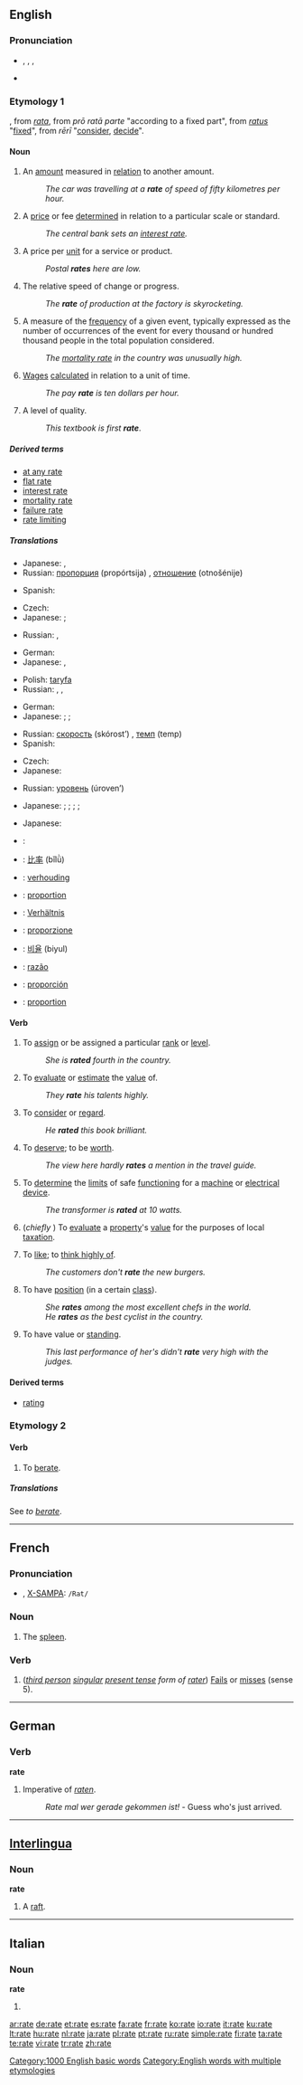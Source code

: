 {{wikipedia|Rate (disambiguation)}}
{{also|Rate|raté}}
==English==

===Pronunciation===
* {{enPR|rāt}}, {{IPA|/ɹeɪt/}}, {{SAMPA|/r\eIt/}},
* {{audio|en-us-rate.ogg|Audio (US)}}
: {{rhymes|eɪt}}

===Etymology 1===
{{etyl|fro}}, from {{ML.}} ''[[rata]]'', from {{etyl|la}}''prō ratā parte'' "according to a fixed part", from ''[[ratus]]'' "[[fix]]ed", from ''rērī'' "[[consider]], [[decide]]".

{{wikipedia}}

====Noun====
{{en-noun}}

# An [[amount]] measured in [[relation]] to another amount.
#: ''The car was travelling at a '''rate''' of speed of fifty kilometres per hour.''
# A [[price]] or fee [[determined]] in relation to a particular scale or standard.
#: ''The central bank sets an [[interest rate]].''
# A price per [[unit]] for a service or product.
#: ''Postal '''rates''' here are low.''
# The relative speed of change or progress.
#: ''The '''rate''' of production at the factory is skyrocketing.''
# {{statistics}} A measure of the [[frequency]] of a given event, typically expressed as the number of occurrences of the event for every thousand or hundred thousand people in the total population considered.
#: ''The [[mortality rate]] in the country was unusually high.''
# [[wage|Wages]] [[calculate]]d in relation to a unit of time.
#: ''The pay '''rate''' is ten dollars per hour.''
# A level of quality.
#: ''This textbook is first '''rate'''''.

=====Derived terms=====
<!-- compounds -->
* [[at any rate]]
* [[flat rate]]
* [[interest rate]]
* [[mortality rate]]
* [[failure rate]]
* [[rate limiting]]

=====Translations=====
{{trans-top|amount measured in relation to another amount}}
* Japanese: {{t|ja|比率|tr=hiritsu|sc=Jpan}}, {{t|ja|割合|tr=wariai|sc=Jpan}}
* Russian: [[пропорция]] (propórtsija) {{f}}, [[отношение]] (otnošénije) {{n}}
{{trans-mid}}
* Spanish: {{t+|es|tasa|f}}
{{trans-bottom}}

{{trans-top|price or fee determined in relation to a particular scale or standard}}
* Czech: {{t-|cs|sazba|f}}
* Japanese: {{t|ja|割合|tr=wariai|sc=Jpan}}; {{qualifier|fee}} {{t|ja|利率|tr=riritsu|sc=Jpan}}
{{trans-mid}}
* Russian: {{t+|ru|ставка|f|tr=stávka|sc=Cyrl}}, {{t+|ru|процент|m|tr=procént|sc=Cyrl}}
{{trans-bottom}}

{{trans-top|price per unit for a service or product}}
* German: {{t+|de|Rate|f}}
* Japanese: {{t|ja|比率|tr=hiritsu|sc=Jpan}}, {{t|ja|割合|tr=wariai|sc=Jpan}}
{{trans-mid}}
* Polish: [[taryfa]] {{f}}
* Russian: {{t+|ru|тариф|tr=taríf|sc=Cyrl}}, {{t+|ru|расценка|f|tr=rascénka|sc=Cyrl}}, {{t+|ru|цена|f|tr=cená|sc=Cyrl}}
{{trans-bottom}}

{{trans-top|relative speed}}
* German: {{t+|de|Rate|f}}
* Japanese: {{t|ja|割合|tr=wariai|sc=Jpan}}; {{qualifier|production speed}} {{t|ja|生産速度|tr=sēsan sokudo|sc=Jpan}}; {{qualifier|growth of a company, country}} {{t|ja|成長率|tr=seichōritsu|sc=Jpan}}
{{trans-mid}}
* Russian: [[скорость]] (skórost’) {{f}}, [[темп]] (temp) {{m}}
* Spanish: {{t+|es|velocidad|f}}
{{trans-bottom}}

{{trans-top|statistics: a measure of the frequency of a given event}}
* Czech: {{t-|cs|-ost|f}}
* Japanese: {{qualifier|mortality rate}} {{t|ja|死亡率|tr=shibōritsu|sc=Jpan}}
{{trans-mid}}
* Russian: [[уровень]] (úroven’) {{m}}
{{trans-bottom}}

{{trans-top|wages calculated in relation to a unit of time}}
* Japanese: {{t|ja|割合|tr=wariai|sc=Jpan}}; {{qualifier|per hour}} {{t|ja|時給|tr=jikyū|sc=Jpan}}; {{qualifier|per day}} {{t|ja|日給|tr=nikkyū|sc=Jpan}}; {{qualifier|per month}} {{t-|ja|月給|tr=gekkyū|sc=Jpan}}; {{qualifier|per year}} {{t|ja|年収|tr=nenshū|sc=Jpan}}
{{trans-mid}}
{{trans-bottom}}

{{trans-top|level of quality}}
* Japanese: {{t+|ja|級|tr=kyū|sc=Jpan}}
{{trans-mid}}
{{trans-bottom}}

{{checktrans}}
{{trans-top|Ratio}}
* {{ttbc|Arabic}}: {{Arab|[[معدل]]}} {{IPAchar|(moʕáddal)}} {{m}}
* {{ttbc|Chinese}}: [[比率]] (bǐlǜ)
* {{ttbc|Dutch}}: [[verhouding]] {{f}}
* {{ttbc|French}}: [[proportion]] {{f}}
* {{ttbc|German}}: [[Verhältnis]] {{n}}
{{trans-mid}}
* {{ttbc|Italian}}: [[proporzione]] {{f}}
* {{ttbc|Korean}}: [[비율]] (biyul)
* {{ttbc|Portuguese}}: [[razão]] {{f}}
* {{ttbc|Spanish}}: [[proporción]] {{f}}
* {{ttbc|Swedish}}: [[proportion]] {{c}}
{{trans-bottom}}

====Verb====
{{en-verb|rat|ing}}

# {{transitive}} To [[assign]] or be assigned a particular [[rank]] or [[level]].
#: ''She is '''rated''' fourth in the country.''
# {{transitive}} To [[evaluate]] or [[estimate]] the [[value]] of.
#: ''They '''rate''' his talents highly.''
# {{transitive}} To [[consider]] or [[regard]].
#: ''He '''rated''' this book brilliant.''
# {{transitive}} To [[deserve]]; to be [[worth]].
#: ''The view here hardly '''rates''' a mention in the travel guide.''
# {{transitive}} To [[determine]] the [[limit]]s of safe [[function]]ing for a [[machine]] or [[electrical]] [[device]].
#: ''The transformer is '''rated''' at 10 watts.''
# {{transitive}} (''chiefly {{UK}}'') To [[evaluate]] a [[property]]'s [[value]] for the purposes of local [[taxation]].
# {{transitive}}  {{informal}} To [[like]]; to [[think highly of]].
#: ''The customers don't '''rate''' the new burgers.''
# {{intransitive}} To have [[position]] (in a certain [[class]]).
#: ''She '''rates''' among the most excellent chefs in the world.''
#: ''He '''rates''' as the best cyclist in the country.''
# {{intransitive}} To have value or [[standing]].
#: ''This last performance of her's didn't '''rate''' very high with the judges.''

====Derived terms====
* [[rating]]

===Etymology 2===

====Verb====
{{en-verb|rat|es}}

# {{transitive}} To [[berate]].

=====Translations=====
See ''to [[berate]]''.

[[Category:1000 English basic words]]
[[Category:English words with multiple etymologies]]

----

==French==

===Pronunciation===
* {{IPA|/ʁat/|lang=fr}}, [[w:X-SAMPA|X-SAMPA]]: <tt>/Rat/</tt>

===Noun===
{{fr-noun|f}}

# The [[spleen]].

===Verb===
{{infl|fr|verb form}}

# {{transitive}} (''[[third person]] [[singular]] [[present tense]] form of [[rater]]'') [[Fail]]s or [[miss]]es (sense 5).

----

==German==

===Verb===
'''rate'''

# Imperative of ''[[raten]]''.
#: ''Rate mal wer gerade gekommen ist!'' - Guess who's just arrived.

----

==[[Interlingua]]==

===Noun===
'''rate'''

# A [[raft]].

----

==Italian==

===Noun===
'''rate''' {{f}}

# {{plural of|[[rata]]|lang=Italian}}

[[ar:rate]]
[[de:rate]]
[[et:rate]]
[[es:rate]]
[[fa:rate]]
[[fr:rate]]
[[ko:rate]]
[[io:rate]]
[[it:rate]]
[[ku:rate]]
[[lt:rate]]
[[hu:rate]]
[[nl:rate]]
[[ja:rate]]
[[pl:rate]]
[[pt:rate]]
[[ru:rate]]
[[simple:rate]]
[[fi:rate]]
[[ta:rate]]
[[te:rate]]
[[vi:rate]]
[[tr:rate]]
[[zh:rate]]